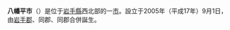 {{日本都市
|自治體名=八幡平市
|圖像=[[File:Waterfall_of_Fudou_in_Hatimantai.JPG|240px]]
|圖像說明=[[不動瀑布|不動瀑布]]
|日文原名=八幡平市
|平假名=はちまんたいし
|羅馬字拼音=Hachimantai-shi
|都道府縣=岩手縣
|支廳=
|編號=03214-0
|面積=862.25
|邊界未定=
|人口=27,392
|統計時間=2013年7月1日
|自治體=[[盛岡市|盛岡市]]、[[二戶市|二戶市]]、[[瀧澤市|瀧澤市]]、[[一戶町|一戶町]]、[[岩手町|岩手町]]、[[雫石町|雫石町]]<br />[[秋田縣|秋田縣]]：[[鹿角市|鹿角市]]、[[仙北市|仙北市]]<br />[[青森縣|青森縣]]：[[田子町|田子町]]
|市章=[[File:Emblem_of_Hachimantai,_Iwate.svg|100px]]
|樹=[[赤松|赤松]]
|花=[[龍膽|龍膽]]
|鳥=[[山鳥|山鳥]]
|其他象徵物=
|其他象徵=
|市長=[[田村正彥|田村正彥]]
|議員數=24
|郵遞區號=028-7192
|所在地=八幡平市大更第35地割62番地
|電話號碼=195-76-2111
|外部連結=http://www.city.hachimantai.lg.jp 
|經度=
|緯度=
|地圖=
|註記=
}}
'''八幡平市'''（{{jpn|j=八幡平市|hg=はちまんたいし|rm=Hachimantai shi|f=y}}）是位于[[岩手縣|岩手縣]]西北部的一[[市|市]]。設立于2005年（平成17年）9月1日，由[[岩手郡|岩手郡]]{{link-ja|西根町|西根町}}、同郡{{link-ja|松尾村 (岩手縣)|松尾村 (岩手県)|松尾村}}、同郡{{link-ja|安代町|安代町}}合併誕生。

{{岩手縣}}{{Authority control}}
{{Japan-geo-stub}}